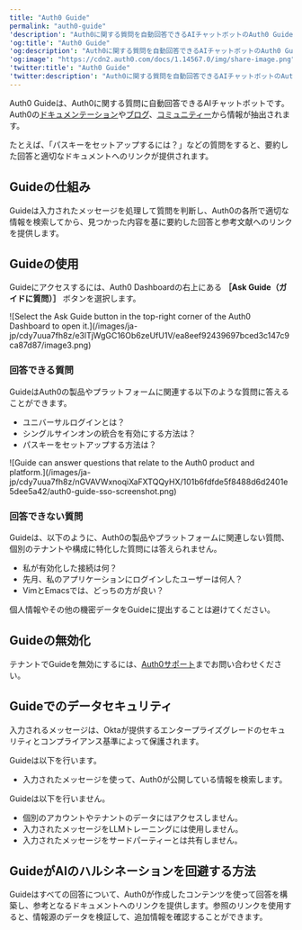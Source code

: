 ```yaml
---
title: "Auth0 Guide"
permalink: "auth0-guide"
'description': "Auth0に関する質問を自動回答できるAIチャットボットのAuth0 Guideについて説明します。"
'og:title': "Auth0 Guide"
'og:description': "Auth0に関する質問を自動回答できるAIチャットボットのAuth0 Guideについて説明します。"
'og:image': "https://cdn2.auth0.com/docs/1.14567.0/img/share-image.png"
'twitter:title': "Auth0 Guide"
'twitter:description': "Auth0に関する質問を自動回答できるAIチャットボットのAuth0 Guideについて説明します。"
---
```


Auth0 Guideは、Auth0に関する質問に自動回答できるAIチャットボットです。Auth0の[ドキュメンテーション](https://auth0.com/docs)や[ブログ](https://auth0.com/blog)、[コミュニティー](http://community.auth0.com)から情報が抽出されます。

たとえば、「パスキーをセットアップするには？」などの質問をすると、要約した回答と適切なドキュメントへのリンクが提供されます。

## Guideの仕組み

Guideは入力されたメッセージを処理して質問を判断し、Auth0の各所で適切な情報を検索してから、見つかった内容を基に要約した回答と参考文献へのリンクを提供します。

## Guideの使用

Guideにアクセスするには、<Tooltip data-tooltip-id="react-containers-DefinitionTooltip-0" href="/ja-jp/glossary?term=auth0-dashboard" tip="Auth0 Dashboard: サービスを構成するためのAuth0の主製品。" cta="用語集の表示">Auth0 Dashboard</Tooltip>の右上にある **［Ask Guide（ガイドに質問）］** ボタンを選択します。

<Frame>![Select the Ask Guide button in the top-right corner of the Auth0 Dashboard to open it.](/images/ja-jp/cdy7uua7fh8z/e3lTjWgGC16Ob6zeUfU1V/ea8eef92439697bced3c147c9ca87d87/image3.png)</Frame>

### 回答できる質問

GuideはAuth0の製品やプラットフォームに関連する以下のような質問に答えることができます。

* ユニバーサルログインとは？
* シングルサインオンの統合を有効にする方法は？
* パスキーをセットアップする方法は？

<Frame>![Guide can answer questions that relate to the Auth0 product and platform.](/images/ja-jp/cdy7uua7fh8z/nGVAVWxnoqiXaFXTQQyHX/101b6fdfde5f8488d6d2401e5dee5a42/auth0-guide-sso-screenshot.png)</Frame>

### 回答できない質問

Guideは、以下のように、Auth0の製品やプラットフォームに関連しない質問、個別のテナントや構成に特化した質問には答えられません。

* 私が有効化した接続は何？
* 先月、私のアプリケーションにログインしたユーザーは何人？
* VimとEmacsでは、どっちの方が良い？

<Warning>

個人情報やその他の機密データをGuideに提出することは避けてください。

</Warning>

## Guideの無効化

テナントでGuideを無効にするには、[Auth0サポート](https://support.auth0.com/)までお問い合わせください。

## Guideでのデータセキュリティ

入力されるメッセージは、Oktaが提供するエンタープライズグレードのセキュリティとコンプライアンス基準によって保護されます。

Guideは以下を行います。

* 入力されたメッセージを使って、Auth0が公開している情報を検索します。

Guideは以下を行いません。

* 個別のアカウントやテナントのデータにはアクセスしません。
* 入力されたメッセージをLLMトレーニングには使用しません。
* 入力されたメッセージをサードパーティーとは共有しません。

## GuideがAIのハルシネーションを回避する方法

Guideはすべての回答について、Auth0が作成したコンテンツを使って回答を構築し、参考となるドキュメントへのリンクを提供します。参照のリンクを使用すると、情報源のデータを検証して、追加情報を確認することができます。